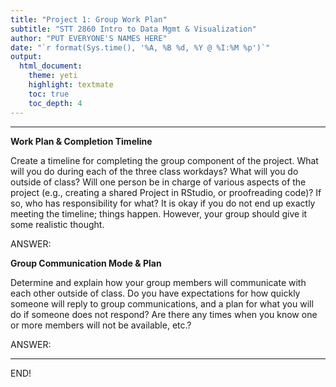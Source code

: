 ```yaml
---
title: "Project 1: Group Work Plan"
subtitle: "STT 2860 Intro to Data Mgmt & Visualization" 
author: "PUT EVERYONE'S NAMES HERE"
date: "`r format(Sys.time(), '%A, %B %d, %Y @ %I:%M %p')`"
output: 
  html_document: 
    theme: yeti
    highlight: textmate
    toc: true
    toc_depth: 4 
---
```

***

**Work Plan & Completion Timeline**

Create a timeline for completing the group component of the project. What will you do during each of the three class workdays? What will you do outside of class? Will one person be in charge of various aspects of the project (e.g., creating a shared Project in RStudio, or proofreading code)? If so, who has responsibility for what? It is okay if you do not end up exactly meeting the timeline; things happen. However, your group should give it some realistic thought.

ANSWER:

**Group Communication Mode & Plan**

Determine and explain how your group members will communicate with each other outside of class. Do you have expectations for how quickly someone will reply to group communications, and a plan for what you will do if someone does not respond? Are there any times when you know one or more members will not be available, etc.?

ANSWER:

***
END!
